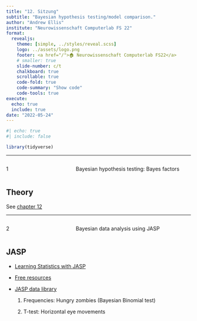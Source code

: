 ```yaml
---
title: "12. Sitzung"
subtitle: "Bayesian hypothesis testing/model comparison."
author: "Andrew Ellis"
institute: "Neurowissenschaft Computerlab FS 22"
format:
  revealjs:
    theme: [simple, ../styles/reveal.scss]
    logo: ../assets/logo.png
    footer: <a href="/">🏠 Neurowissenschaft Computerlab FS22</a>
    # smaller: true
    slide-number: c/t
    chalkboard: true
    scrollable: true 
    code-fold: true
    code-summary: "Show code"
    code-tools: true
execute:
  echo: true
  include: true
date: "2022-05-24"
---
```


```r
#| echo: true
#| include: false

library(tidyverse)
```

------------------------------------------------------------------------

::: columns
::: {.column width="35%"}
::: topic-number
1
:::
:::

::: {.column width="65%"}
::: topic-text
Bayesian hypothesis testing: Bayes factors
:::
:::
:::

## Theory

See [chapter 12](../pages/chapters/12_data-analysis-2.html)

------------------------------------------------------------------------

::: columns
::: {.column width="35%"}
::: topic-number
2
:::
:::

::: {.column width="65%"}
::: topic-text
Bayesian data analysis using JASP
:::
:::
:::

## JASP

- [Learning Statistics with JASP](https://learnstatswithjasp.com/)

- [Free resources](https://jasp-stats.org/teaching-with-jasp/)

- [JASP data library](https://jasp-stats.org/wp-content/uploads/2020/05/The_JASP_Data_Library_1st_Edition.pdf)

    1) Frequencies: Hungry zombies (Bayesian Binomial test)

    2) T-test: Horizontal eye movements

